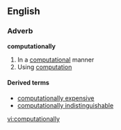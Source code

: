 ==English==

===Adverb===
'''computationally'''

# In a [[computational]] manner
# Using [[computation]]

====Derived terms====
*[[computationally expensive]]
*[[computationally indistinguishable]]

[[vi:computationally]]